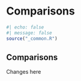 # Comparisons {#sec-chapter}

```r
#| echo: false
#| message: false
source("_common.R")
```

## Comparisons

Changes here
